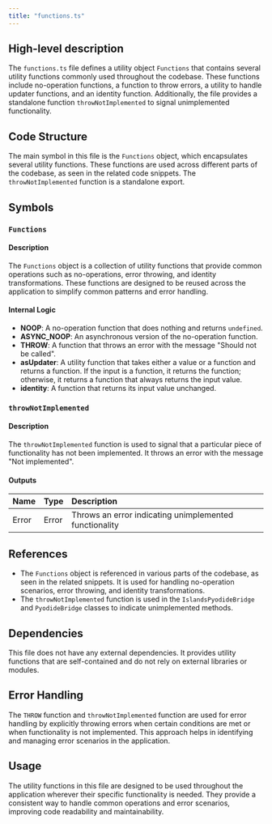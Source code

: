 ```yaml
---
title: "functions.ts"
---
```


## High-level description

The `functions.ts` file defines a utility object `Functions` that contains several utility functions commonly used throughout the codebase. These functions include no-operation functions, a function to throw errors, a utility to handle updater functions, and an identity function. Additionally, the file provides a standalone function `throwNotImplemented` to signal unimplemented functionality.

## Code Structure

The main symbol in this file is the `Functions` object, which encapsulates several utility functions. These functions are used across different parts of the codebase, as seen in the related code snippets. The `throwNotImplemented` function is a standalone export.

## Symbols

### `Functions`
#### Description
The `Functions` object is a collection of utility functions that provide common operations such as no-operations, error throwing, and identity transformations. These functions are designed to be reused across the application to simplify common patterns and error handling.

#### Internal Logic
- **NOOP**: A no-operation function that does nothing and returns `undefined`.
- **ASYNC_NOOP**: An asynchronous version of the no-operation function.
- **THROW**: A function that throws an error with the message "Should not be called".
- **asUpdater**: A utility function that takes either a value or a function and returns a function. If the input is a function, it returns the function; otherwise, it returns a function that always returns the input value.
- **identity**: A function that returns its input value unchanged.

### `throwNotImplemented`
#### Description
The `throwNotImplemented` function is used to signal that a particular piece of functionality has not been implemented. It throws an error with the message "Not implemented".

#### Outputs
| Name | Type | Description |
|:-----|:-----|:------------|
| Error | Error | Throws an error indicating unimplemented functionality |

## References

- The `Functions` object is referenced in various parts of the codebase, as seen in the related snippets. It is used for handling no-operation scenarios, error throwing, and identity transformations.
- The `throwNotImplemented` function is used in the `IslandsPyodideBridge` and `PyodideBridge` classes to indicate unimplemented methods.

## Dependencies

This file does not have any external dependencies. It provides utility functions that are self-contained and do not rely on external libraries or modules.

## Error Handling

The `THROW` function and `throwNotImplemented` function are used for error handling by explicitly throwing errors when certain conditions are met or when functionality is not implemented. This approach helps in identifying and managing error scenarios in the application.

## Usage

The utility functions in this file are designed to be used throughout the application wherever their specific functionality is needed. They provide a consistent way to handle common operations and error scenarios, improving code readability and maintainability.